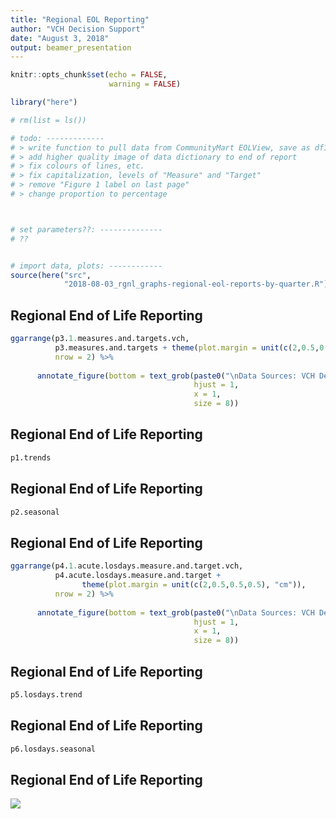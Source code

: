 ```yaml
---
title: "Regional EOL Reporting"
author: "VCH Decision Support"
date: "August 3, 2018"
output: beamer_presentation
---
```


```r
knitr::opts_chunk$set(echo = FALSE, 
                      warning = FALSE)

library("here")

# rm(list = ls())

# todo: -------------
# > write function to pull data from CommunityMart EOLView, save as df1.deaths.data 
# > add higher quality image of data dictionary to end of report 
# > fix colours of lines, etc. 
# > fix capitalization, levels of "Measure" and "Target"
# > remove "Figure 1 label on last page"
# > change proportion to percentage



# set parameters??: --------------
# ??


# import data, plots: ------------
source(here("src", 
            "2018-08-03_rgnl_graphs-regional-eol-reports-by-quarter.R"))

```

## Regional End of Life Reporting 

```r

ggarrange(p3.1.measures.and.targets.vch, 
          p3.measures.and.targets + theme(plot.margin = unit(c(2,0.5,0.5,0.5), "cm")), 
          nrow = 2) %>% 
      
      annotate_figure(bottom = text_grob(paste0("\nData Sources: VCH Decision Support DAD (ADRMart), ED (EDMart), PARIS (CommunityMart) Data Views\n", "Prepared ", Sys.Date(), "\nReport Contact: kenneth.hawkins@vch.ca"), 
                                         hjust = 1, 
                                         x = 1, 
                                         size = 8)) 

```



## Regional End of Life Reporting 

```r
p1.trends


```


## Regional End of Life Reporting 

```r

p2.seasonal
```


## Regional End of Life Reporting 

```r
ggarrange(p4.1.acute.losdays.measure.and.target.vch, 
          p4.acute.losdays.measure.and.target + 
                theme(plot.margin = unit(c(2,0.5,0.5,0.5), "cm")), 
          nrow = 2) %>% 
      
      annotate_figure(bottom = text_grob(paste0("\nData Sources: VCH Decision Support DAD (ADRMart), ED (EDMart), PARIS (CommunityMart) Data Views\n", "Prepared ", Sys.Date(), "\nReport Contact: kenneth.hawkins@vch.ca"), 
                                         hjust = 1, 
                                         x = 1, 
                                         size = 8))

```



## Regional End of Life Reporting 

```r
p5.losdays.trend


```


## Regional End of Life Reporting 

```r
p6.losdays.seasonal


```



## Regional End of Life Reporting 

![](2018-09-10_data-dictionary.jpg)

